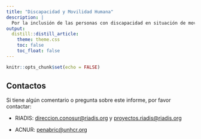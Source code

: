 ```yaml
---
title: "Discapacidad y Movilidad Humana"
description: |
  Por la inclusión de las personas con discapacidad en situación de movilidad humana en las Américas
output: 
  distill::distill_article:
    theme: theme.css
    toc: false
    toc_float: false
---
```


```r
knitr::opts_chunk$set(echo = FALSE)
```

## Contactos

Si tiene algún comentario o pregunta sobre este informe, por favor contactar:

* RIADIS: [direccion.conosur@riadis.org](mailto:direccion.conosur@riadis.org) y [proyectos.riadis@riadis.org](mailto:proyectos.riadis@riadis.org)

* ACNUR: [penabric@unhcr.org](mailto:penabric@unhcr.org)
